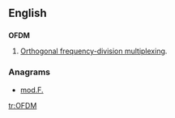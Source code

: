 ==English==

==={{initialism-old|en}}===
{{wikipedia|Orthogonal frequency-division multiplexing}}
'''OFDM'''

# {{context|electronics|lang=en}} [[Orthogonal frequency-division multiplexing]].

===Anagrams===
* [[mod.F.#English|mod.F.]]
[[tr:OFDM]]